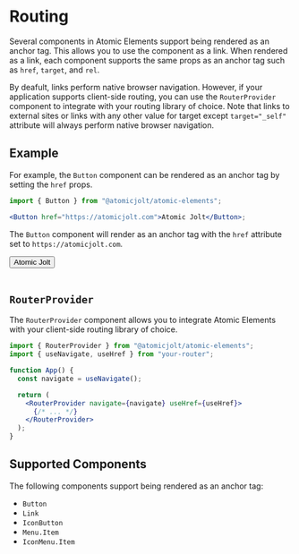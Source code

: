 
<Meta title="Usage/Routing" />

<SensibleDefaults />

# Routing

Several components in Atomic Elements support being rendered as an anchor tag.
This allows you to use the component as a link. When rendered as a link, each component supports the same props as an anchor tag such
as `href`, `target`, and `rel`.

By deafult, links perform native browser navigation. However, if your application supports client-side routing, you can
use the `RouterProvider` component to integrate with your routing library of choice.
Note that links to external sites or links with any other value for target except `target="_self"` attribute will always perform native browser navigation.

## Example

For example, the `Button` component can be rendered as an anchor tag by setting the `href` props.

```jsx
import { Button } from "@atomicjolt/atomic-elements";

<Button href="https://atomicjolt.com">Atomic Jolt</Button>;
```

The `Button` component will render as an anchor tag with the `href` attribute set to `https://atomicjolt.com`.

<div className="sb-unstyled">
  <Button href="https://atomicjolt.com">Atomic Jolt</Button>
</div>

<br />

## `RouterProvider`

The `RouterProvider` component allows you to integrate Atomic Elements with your client-side routing library of choice.

```jsx
import { RouterProvider } from "@atomicjolt/atomic-elements";
import { useNavigate, useHref } from "your-router";

function App() {
  const navigate = useNavigate();

  return (
    <RouterProvider navigate={navigate} useHref={useHref}>
      {/* ... */}
    </RouterProvider>
  );
}
```

## Supported Components

The following components support being rendered as an anchor tag:

- `Button`
- `Link`
- `IconButton`
- `Menu.Item`
- `IconMenu.Item`
